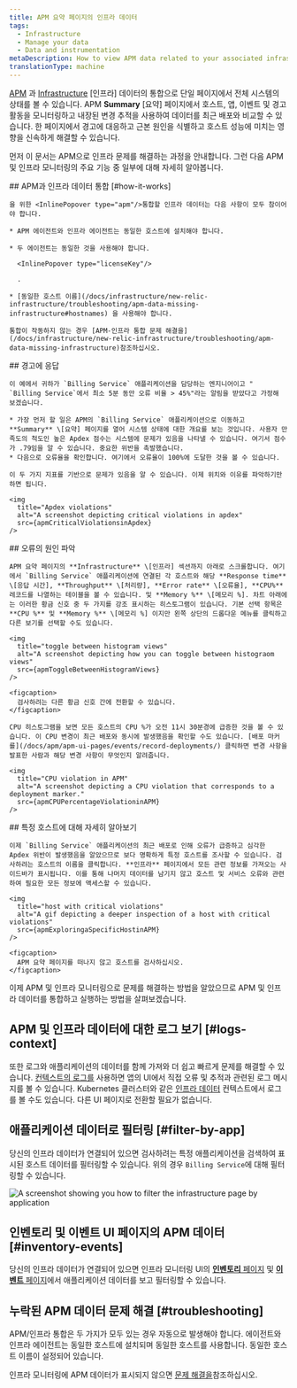 ```yaml
---
title: APM 요약 페이지의 인프라 데이터
tags:
  - Infrastructure
  - Manage your data
  - Data and instrumentation
metaDescription: How to view APM data related to your associated infrastructure data in New Relic.
translationType: machine
---
```







[APM](/docs/apm/new-relic-apm/getting-started/welcome-new-relic-apm) 과 [Infrastructure](/docs/infrastructure/new-relic-infrastructure/getting-started/welcome-new-relic-infrastructure) \[인프라] 데이터의 통합으로 단일 페이지에서 전체 시스템의 상태를 볼 수 있습니다. APM **Summary** \[요약] 페이지에서 호스트, 앱, 이벤트 및 경고 활동을 모니터링하고 내장된 변경 추적을 사용하여 데이터를 최근 배포와 비교할 수 있습니다. 한 페이지에서 경고에 대응하고 근본 원인을 식별하고 호스트 성능에 미치는 영향을 신속하게 해결할 수 있습니다.

먼저 이 문서는 APM으로 인프라 문제를 해결하는 과정을 안내합니다. 그런 다음 APM 및 인프라 모니터링의 주요 기능 중 일부에 대해 자세히 알아봅니다.

<Steps>
  <Step>
    ## APM과 인프라 데이터 통합 [#how-it-works]

    을 위한 <InlinePopover type="apm"/>통합할 인프라 데이터는 다음 사항이 모두 참이어야 합니다.

    * APM 에이전트와 인프라 에이전트는 동일한 호스트에 설치해야 합니다.

    * 두 에이전트는 동일한 것을 사용해야 합니다.

      <InlinePopover type="licenseKey"/>

      .

    * [동일한 호스트 이름](/docs/infrastructure/new-relic-infrastructure/troubleshooting/apm-data-missing-infrastructure#hostnames) 을 사용해야 합니다.

    통합이 작동하지 않는 경우 [APM-인프라 통합 문제 해결을](/docs/infrastructure/new-relic-infrastructure/troubleshooting/apm-data-missing-infrastructure)참조하십시오.
  </Step>

  <Step>
    ## 경고에 응답

    이 예에서 귀하가 `Billing Service` 애플리케이션을 담당하는 엔지니어이고 " `Billing Service`에서 최소 5분 동안 오류 비율 > 45%"라는 알림을 받았다고 가정해 보겠습니다.

    * 가장 먼저 할 일은 APM의 `Billing Service` 애플리케이션으로 이동하고 **Summary** \[요약] 페이지를 열어 시스템 상태에 대한 개요를 보는 것입니다. 사용자 만족도의 척도인 높은 Apdex 점수는 시스템에 문제가 있음을 나타낼 수 있습니다. 여기서 점수가 .79임을 알 수 있습니다. 중요한 위반을 촉발했습니다.
    * 다음으로 오류율을 확인합니다. 여기에서 오류율이 100%에 도달한 것을 볼 수 있습니다.

    이 두 가지 지표를 기반으로 문제가 있음을 알 수 있습니다. 이제 위치와 이유를 파악하기만 하면 됩니다.

    <img
      title="Apdex violations"
      alt="A screenshot depicting critical violations in apdex"
      src={apmCriticalViolationsinApdex}
    />
  </Step>

  <Step>
    ## 오류의 원인 파악

    APM 요약 페이지의 **Infrastructure** \[인프라] 섹션까지 아래로 스크롤합니다. 여기에서 `Billing Service` 애플리케이션에 연결된 각 호스트와 해당 **Response time** \[응답 시간], **Throughput** \[처리량], **Error rate** \[오류율], **CPU%**레코드를 나열하는 테이블을 볼 수 있습니다. 및 **Memory %** \[메모리 %]. 차트 아래에는 이러한 황금 신호 중 두 가지를 강조 표시하는 히스토그램이 있습니다. 기본 선택 항목은 **CPU %** 및 **Memory %** \[메모리 %] 이지만 왼쪽 상단의 드롭다운 메뉴를 클릭하고 다른 보기를 선택할 수도 있습니다.

    <img
      title="toggle between histogram views"
      alt="A screenshot depicting how you can toggle between histograom views"
      src={apmToggleBetweenHistogramViews}
    />

    <figcaption>
      검사하려는 다른 황금 신호 간에 전환할 수 있습니다.
    </figcaption>

    CPU 히스토그램을 보면 모든 호스트의 CPU %가 오전 11시 30분경에 급증한 것을 볼 수 있습니다. 이 CPU 변경이 최근 배포와 동시에 발생했음을 확인할 수도 있습니다. [배포 마커를](/docs/apm/apm-ui-pages/events/record-deployments/) 클릭하면 변경 사항을 발표한 사람과 해당 변경 사항이 무엇인지 알려줍니다.

    <img
      title="CPU violation in APM"
      alt="A screenshot depicting a CPU violation that corresponds to a deployment marker."
      src={apmCPUPercentageViolationinAPM}
    />
  </Step>

  <Step>
    ## 특정 호스트에 대해 자세히 알아보기

    이제 `Billing Service` 애플리케이션의 최근 배포로 인해 오류가 급증하고 심각한 Apdex 위반이 발생했음을 알았으므로 보다 명확하게 특정 호스트를 조사할 수 있습니다. 검사하려는 호스트의 이름을 클릭합니다. **인프라** 페이지에서 모든 관련 정보를 가져오는 사이드바가 표시됩니다. 이를 통해 나머지 데이터를 남기지 않고 호스트 및 서비스 오류와 관련하여 필요한 모든 정보에 액세스할 수 있습니다.

    <img
      title="host with critical violations"
      alt="A gif depicting a deeper inspection of a host with critical violations"
      src={apmExploringaSpecificHostinAPM}
    />

    <figcaption>
      APM 요약 페이지를 떠나지 않고 호스트를 검사하십시오.
    </figcaption>
  </Step>
</Steps>

이제 APM 및 인프라 모니터링으로 문제를 해결하는 방법을 알았으므로 APM 및 인프라 데이터를 통합하고 실행하는 방법을 살펴보겠습니다.

## APM 및 인프라 데이터에 대한 로그 보기 [#logs-context]

또한 로그와 애플리케이션의 데이터를 함께 가져와 더 쉽고 빠르게 문제를 해결할 수 있습니다. [컨텍스트의 로그를](/docs/logs/logs-context/configure-logs-context-apm-agents/) 사용하면 앱의 UI에서 직접 오류 및 추적과 관련된 로그 메시지를 볼 수 있습니다. Kubernetes 클러스터와 같은 [인프라 데이터](/docs/logs/forward-logs/forward-your-logs-using-infrastructure-agent/) 컨텍스트에서 로그를 볼 수도 있습니다. 다른 UI 페이지로 전환할 필요가 없습니다.

## 애플리케이션 데이터로 필터링 [#filter-by-app]

당신의 <InlinePopover type="apm"/>인프라 데이터가 연결되어 있으면 검사하려는 특정 애플리케이션을 검색하여 표시된 호스트 데이터를 필터링할 수 있습니다. 위의 경우 `Billing Service`에 대해 필터링할 수 있습니다.

<img
  title="filter by application"
  alt="A screenshot showing you how to filter the infrastructure page by application"
  src={apmFilterbyApplication}
/>

## 인벤토리 및 이벤트 UI 페이지의 APM 데이터 [#inventory-events]

당신의 <InlinePopover type="apm"/>인프라 데이터가 연결되어 있으면 인프라 모니터링 UI의 [**인벤토리** 페이지](/docs/infrastructure/new-relic-infrastructure/infrastructure-ui-pages/infrastructure-inventory-page-search-your-entire-infrastructure) 및 [**이벤트** 페이지](/docs/infrastructure/new-relic-infrastructure/infrastructure-ui-pages/infrastructure-events-page-live-feed-every-agent)에서 애플리케이션 데이터를 보고 필터링할 수 있습니다.

## 누락된 APM 데이터 문제 해결 [#troubleshooting]

APM/인프라 통합은 두 가지가 모두 있는 경우 자동으로 발생해야 합니다. <InlinePopover type="apm"/>에이전트와 인프라 에이전트는 동일한 호스트에 설치되며 동일한 호스트를 사용합니다. <InlinePopover type="licenseKey"/>동일한 호스트 이름이 설정되어 있습니다.

인프라 모니터링에 APM 데이터가 표시되지 않으면 [문제 해결을](/docs/infrastructure/new-relic-infrastructure/troubleshooting/troubleshooting-apm-data-not-infrastructure)참조하십시오.
